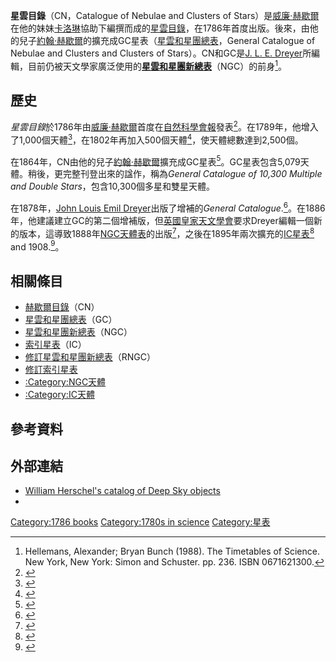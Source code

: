 '''星雲目錄'''（CN，Catalogue of Nebulae and Clusters of Stars）是[[威廉·赫歇爾|威廉·赫歇爾]]在他的妹妹[[卡羅琳·赫歇爾|卡洛琳]]協助下編撰而成的[[星雲|星雲]][[星表|目錄]]，在1786年首度出版。後來，由他的兒子[[約翰·赫歇爾|約翰·赫歇爾]]的擴充成GC星表（[[星雲和星團總表|星雲和星團總表]]，General Catalogue of Nebulae and Clusters and Clusters of Stars）。CN和GC是[[J._L._E._Dreyer|J. L. E. Dreyer]]所編輯，目前仍被天文學家廣泛使用的'''[[星雲和星團新總表|星雲和星團新總表]]'''（NGC）的前身<ref>Hellemans, Alexander; Bryan Bunch (1988). The Timetables of Science. New York, New York: Simon and Schuster. pp. 236. ISBN 0671621300.</ref>。

== 歷史 ==

''星雲目錄''於1786年由[[威廉·赫歇爾|威廉·赫歇爾]]首度在[[自然科學會報|自然科學會報]]發表<ref>
{{cite journal
 |last=Herschel |first=W.
 |year=1786
 |title=Catalogue of One Thousand new Nebulae and Clusters of Stars
 |journal=[[Philosophical_Transactions_of_the_Royal_Society_of_London|Philosophical Transactions of the Royal Society of London]]
 |volume=76 |pages=457–499
 |bibcode=1786RSPT...76..457H
 |doi=10.1098/rstl.1786.0027
}}</ref>。在1789年，他增入了1,000個天體<ref>
{{cite journal
 |last=Herschel |first=W.
 |year=1789
 |title=Catalogue of a second Thousand of new Nebulae and Clusters of Stars; with a few introductory Remarks on the Construction of the Heavens
 |journal=[[Philosophical_Transactions_of_the_Royal_Society_of_London|Philosophical Transactions of the Royal Society of London]]
 |volume=79 |pages=212–255
 |bibcode=1789RSPT...79..212H
 |doi=10.1098/rstl.1789.0021
}}</ref>，在1802年再加入500個天體<ref>
{{cite journal
 |last=Herschel |first=W.
 |year=1802
 |title=Catalogue of 500 new Nebulae, nebulous Stars, planetary Nebulae, and Clusters of Stars; with Remarks on the Construction of the Heavens
 |journal=[[Philosophical_Transactions_of_the_Royal_Society_of_London|Philosophical Transactions of the Royal Society of London]]
 |volume=92 |pages=477–528
 |bibcode=1802RSPT...92..477H
 |doi=10.1098/rstl.1802.0021
}}</ref>，使天體總數達到2,500個。

在1864年，CN由他的兒子[[約翰·赫歇爾|約翰·赫歇爾]]擴充成GC星表<ref>
{{cite journal
 |last=Herschel |first=J. F. W
 |year=1864
 |title=Catalogue of Nebulae and Clusters of Stars
 |journal=[[Philosophical_Transactions_of_the_Royal_Society_of_London|Philosophical Transactions of the Royal Society of London]]
 |volume=154 |pages=1–137
 |bibcode=1864RSPT..154....1H
 |doi=10.1098/rstl.1864.0001
}}</ref>。GC星表包含5,079天體。稍後，更完整刊登出來的諡作，稱為''General Catalogue of 10,300 Multiple and Double Stars''，包含10,300個多星和雙星天體{{citation needed|date=April 2012}}。

在1878年，[[John_Louis_Emil_Dreyer|John Louis Emil Dreyer]]出版了增補的''General Catalogue''.<ref>
{{cite journal
 |last=Dreyer |first=J. L. E.
 |year=1878
 |title=A Supplement to Sir John Herschel's "General Catalogue of Nebulae and Clusters of Stars" |url=http://ia600504.us.archive.org/20/items/supplementtosirj00dreyrich/supplementtosirj00dreyrich.pdf
 |journal=[[Transactions_of_the_Royal_Irish_Academy|Transactions of the Royal Irish Academy]]
 |volume=26 |issue= |pages=391–426
 |bibcode=1878RIATr..26..381D
 |jstor=30079091
}}</ref>。在1886年，他建議建立GC的第二個增補版，但[[英國皇家天文學會|英國皇家天文學會]]要求Dreyer編輯一個新的版本，這導致1888年[[NGC天體表|NGC天體表]]的出版<ref name="Dryer1888">
{{cite journal
 |last=Dreyer |first=J. L. E.
 |year=1888
 |title=A New General Catalogue of Nebulae and Clusters of Stars, being the Catalogue of the late Sir John F.W. Herschel, Bart., revised, corrected, and enlarged |url=http://archive.org/download/newgeneralcatalo00dreyrich/newgeneralcatalo00dreyrich.pdf
 |journal=[[Memoirs_of_the_Royal_Astronomical_Society|Memoirs of the Royal Astronomical Society]]
 |volume=49 |issue= |pages=1–237
 |bibcode=1888MmRAS..49....1D
}}</ref>，之後在1895年兩次擴充的[[NGC天體表|IC星表]]<ref>
{{cite journal
 |last=Dreyer |first=J. L. E.
 |year=1895
 |title=Index Catalogue of Nebulae found in the years 1888 to 1894, with Notes and Corrections to the New General Catalogue
 |journal=[[Memoirs_of_the_Royal_Astronomical_Society|Memoirs of the Royal Astronomical Society]]
 |volume=51 |issue= |pages=185–228
 |bibcode=1895MmRAS..51..185D
}}</ref> and 1908.<ref>
{{cite journal
 |last=Dreyer |first=J. L. E.
 |year=1908
 |title=Second Index Catalogue of Nebulae and Clusters of Stars; containing objects found in the years 1895 to 1907, with Notes and Corrections to the New General Catalogue and to the Index Catalogue for 1888–94
 |url=http://archive.org/download/secondindexcatal00dreyrich/secondindexcatal00dreyrich.pdf
 |journal=[[Memoirs_of_the_Royal_Astronomical_Society|Memoirs of the Royal Astronomical Society]]
 |volume=59 |issue= |pages=105–198
 |bibcode=1908MmRAS..59..105D
}}</ref>。

== 相關條目 ==
* [[赫歇爾目錄|赫歇爾目錄]]（CN）
* [[星雲和星團總表|星雲和星團總表]]（GC）
* [[星雲和星團新總表|星雲和星團新總表]]（NGC）
* [[索引星表|索引星表]]（IC）
* [[修訂星雲和星團新總表|修訂星雲和星團新總表]]（RNGC）
* [[修訂索引星表|修訂索引星表]]
* [[:Category:NGC天體|:Category:NGC天體]]
* [[:Category:IC天體|:Category:IC天體]]

== 參考資料 ==
{{reflist}}

== 外部連結 ==
*[http://messier.seds.org/xtra/similar/herschel.html William Herschel's catalog of Deep Sky objects] {{Wayback|url=http://messier.seds.org/xtra/similar/herschel.html |date=20150419222632 }}
*{{cite web|url=http://www.archive.org/details/generalcatalogue00hersrich|title=A general catalogue of nebulæ and clusters of stars, arranged in order of right ascension and reduced to the common epoch 1860.0 (with precessions computed for the epoch 1880.0) (1864)|work=[http://www.archive.org archive.org]}}

[[Category:1786_books|Category:1786 books]]
[[Category:1780s_in_science|Category:1780s in science]]
[[Category:星表|Category:星表]]